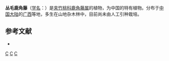{{Speciesbox
| genus = Chonemorpha
| species = floccosa
| authority = [[蒋英_(植物学家)|Tsiang]] et P. T. Li
}}

'''丛毛鹿角藤'''（[[学名|学名]]：{{lang|la|''Chonemorpha floccosa''}}）是[[夹竹桃科|夹竹桃科]][[鹿角藤属|鹿角藤属]]的植物，为中国的特有植物。分布于[[中国大陆|中国大陆]]的[[广西|广西]]等地，多生在山地杂木林中，目前尚未由人工引种栽培。

== 参考文献 ==
<div class="references-small">
* {{cite web| url =http://www.bioinfo.cn/db05/KmzwSpecies.php?action=view&id=956| title =丛毛鹿角藤| work =《中国高等植物数据库全库》| publisher =中国科学院微生物研究所| author =昆明植物研究所| accessdate =2009-02-21| deadurl =yes| archiveurl =https://web.archive.org/web/20160305080234/http://www.bioinfo.cn/db05/KmzwSpecies.php?action=view&id=956| archivedate =2016-03-05}}
</div>
{{Taxonbar|from=Q10869324}}

[[Category:鹿角藤属|C]]
[[Category:中国特有植物|C]]
[[Category:广西植物|C]]